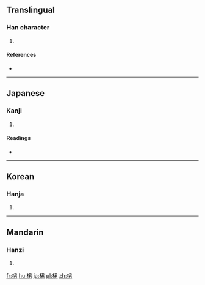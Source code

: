 ==Translingual==

===Han character===
{{Han char|rn=75|rad=木|as=07|sn=11|four=47967|canj=DSKR|ids=⿰木君}}

# {{defn|Han|sort=木07}}

====References====
* {{Han ref|kx=0527.210|dkj=14821|dj=0916.140|hdz=21221.050|uh=687E|ud=26750|bh=D5C9|bd=54729}}

----

==Japanese==

===Kanji===
{{ja-kanji|grade=|rs=木07}}

# {{defn|lang=ja|sort=木07}}

====Readings====
* {{ja-readings|on=[[くん]] (kun)|kun=}}

----

==Korean==

===Hanja===
{{ko-hanja|hangeul=군|eumhun=|rv=gun|mr=kun|y=kwun}}

# {{defn|lang=ko|sort=木07}}

----

==Mandarin==

===Hanzi===
{{cmn-hanzi|pin=[[jūn]] ([[jun1]])|wg=chün<sup>1</sup>}}

# {{defn|lang=cmn|sort=木07}}

[[fr:桾]]
[[hu:桾]]
[[ja:桾]]
[[pl:桾]]
[[zh:桾]]